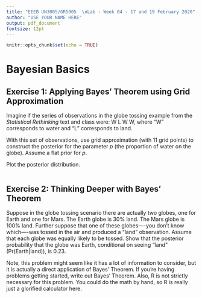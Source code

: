 ```yaml
---
title: "EEEB UN3005/GR5005  \nLab - Week 04 - 17 and 19 February 2020"
author: "USE YOUR NAME HERE"
output: pdf_document
fontsize: 12pt
---
```


```r

knitr::opts_chunk$set(echo = TRUE)
```


# Bayesian Basics


## Exercise 1: Applying Bayes' Theorem using Grid Approximation

Imagine if the series of observations in the globe tossing example from the *Statistical Rethinking* text and class were: W L W W, where "W" corresponds to water and "L" corresponds to land.

With this set of observations, use grid approximation (with 11 grid points) to construct the posterior for the parameter *p* (the proportion of water on the globe). Assume a flat prior for *p*.

Plot the posterior distribution.

```r

```


## Exercise 2: Thinking Deeper with Bayes' Theorem

Suppose in the globe tossing scenario there are actually two globes, one for Earth and one for Mars. The Earth globe is 30% land. The Mars globe is 100% land. Further suppose that one of these globes—-you don’t know which—-was tossed in the air and produced a “land” observation. Assume that each globe was equally likely to be tossed. Show that the posterior probability that the globe was Earth, conditional on seeing “land” (Pr(Earth|land)), is 0.23.

Note, this problem might seem like it has a lot of information to consider, but it is actually a direct application of Bayes' Theorem. If you're having problems getting started, write out Bayes' Theorem. Also, R is not strictly necessary for this problem. You could do the math by hand, so R is really just a glorified calculator here.

```r

```
